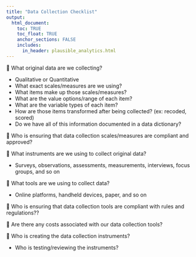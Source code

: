 ```yaml
---
title: "Data Collection Checklist"
output: 
  html_document:
    toc: TRUE
    toc_float: TRUE
    anchor_sections: FALSE
    includes:
      in_header: plausible_analytics.html
---
```


🔲 What original data are we collecting?
  
  - Qualitative or Quantitative
  - What exact scales/measures are we using?
  - What items make up those scales/measures?
  - What are the value options/range of each item?
  - What are the variable types of each item? 
  - How are those items transformed after being collected? (ex: recoded, scored)
  - Do we have all of this information documented in a data dictionary?
  
🔲 Who is ensuring that data collection scales/measures are compliant and approved?

🔲 What instruments are we using to collect original data?
  
  - Surveys, observations, assessments, measurements, interviews, focus groups, and so on
  
🔲 What tools are we using to collect data?

  - Online platforms, handheld devices, paper, and so on
  
🔲 Who is ensuring that data collection tools are compliant with rules and regulations??
  
🔲 Are there any costs associated with our data collection tools?
  
🔲 Who is creating the data collection instruments?

  - Who is testing/reviewing the instruments?




